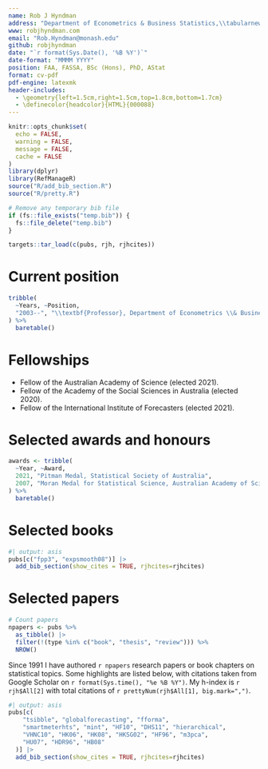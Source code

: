 ```yaml
---
name: Rob J Hyndman
address: "Department of Econometrics & Business Statistics,\\tabularnewline Monash University, VIC 3800, Australia."
www: robjhyndman.com
email: "Rob.Hyndman@monash.edu"
github: robjhyndman
date: "`r format(Sys.Date(), '%B %Y')`"
date-format: "MMMM YYYY"
position: FAA, FASSA, BSc (Hons), PhD, AStat
format: cv-pdf
pdf-engine: latexmk
header-includes:
  - \geometry{left=1.5cm,right=1.5cm,top=1.8cm,bottom=1.7cm}
  - \definecolor{headcolor}{HTML}{000088}
---
```


\titlespacing{\section}{0pt}{1.ex}{0.5ex}
\fontsize{10}{11.5}\sf
\thispagestyle{empty}
\enlargethispage*{0.5cm}

```r
knitr::opts_chunk$set(
  echo = FALSE,
  warning = FALSE,
  message = FALSE,
  cache = FALSE
)
library(dplyr)
library(RefManageR)
source("R/add_bib_section.R")
source("R/pretty.R")

# Remove any temporary bib file
if (fs::file_exists("temp.bib")) {
  fs::file_delete("temp.bib")
}

targets::tar_load(c(pubs, rjh, rjhcites))
```

# Current position

```r
tribble(
  ~Years, ~Position,
  "2003--", "\\textbf{Professor}, Department of Econometrics \\& Business Statistics, Monash University"
) %>%
  baretable()
```

# Fellowships

  * Fellow of the Australian Academy of Science (elected 2021).
  * Fellow of the Academy of the Social Sciences in Australia (elected 2020).
  * Fellow of the International Institute of Forecasters (elected 2021).

# Selected awards and honours

```r
awards <- tribble(
  ~Year, ~Award,
  2021, "Pitman Medal, Statistical Society of Australia",
  2007, "Moran Medal for Statistical Science, Australian Academy of Science"
) %>%
  baretable()
```

# Selected books

```r
#| output: asis
pubs[c("fpp3", "expsmooth08")] |>
  add_bib_section(show_cites = TRUE, rjhcites=rjhcites)
```

\vspace*{-0.2cm}

# Selected papers

```r
# Count papers
npapers <- pubs %>%
  as_tibble() |>
  filter(!(type %in% c("book", "thesis", "review"))) %>%
  NROW()
```

Since 1991 I have authored `r npapers` research papers or book chapters on statistical topics. Some highlights are listed below, with citations taken from Google Scholar on `r format(Sys.time(), "%e %B %Y")`.  My h-index is `r rjh$All[2]` with total citations of `r prettyNum(rjh$All[1], big.mark=",")`.


```r
#| output: asis
pubs[c(
    "tsibble", "globalforecasting", "fforma",
    "smartmeterhts", "mint", "HF10", "DHS11", "hierarchical",
    "VHNC10", "HK06", "HK08", "HKSG02", "HF96", "m3pca",
    "HU07", "HDR96", "HB08"
  )] |>
  add_bib_section(show_cites = TRUE, rjhcites=rjhcites)
```
